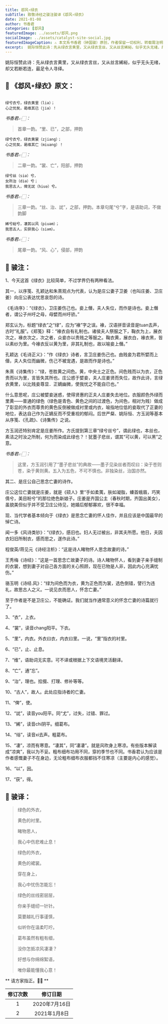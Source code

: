 ```yaml
---
title: 邶风∘绿衣
subTitle: 致敬诗经之骏注骏译《邶风∘绿衣》 
date: 2021-01-08 
author: 书香君
categories: [邶风]
featuredImage: ../assets/邶风.png
socialImage: ../assets/catalyst-site-social.jpg
featuredImageCaption: ⚠️️ 本文系书香君（钟国骏）原创，作者保留一切权利，转载需注明出处。
excerpt:  姚际恒赞此诗：先从绿衣言黄里，又从绿衣言丝，又从丝言絺綌，似乎无头无绪，却又若断若连，最足令人寻绎。   
---
```


姚际恒赞此诗：先从绿衣言黄里，又从绿衣言丝，又从丝言絺綌，似乎无头无绪，却又若断若连，最足令人寻绎。

## 🌼 《邶风∘绿衣》原文：
```

绿兮衣兮，绿衣黄里（liə）；
心之忧矣，曷维其已（jiə）！

```
*书香君👉🏻：* 

> 首章一韵。“里、已”，之部，押韵

```
绿兮衣兮，绿衣黄裳（zjiang）；
心之忧矣，曷维其亡（miuang）！

```
*书香君👉🏻：* 

> 二章一韵。“裳、亡”，阳部，押韵

```
绿兮丝（siə）兮，
女所治（diə）兮；
我思古人，俾无訧（hiuə）兮。

```
*书香君👉🏻：* 

> 三章一韵。“丝、治、訧”，之部，押韵。本章句尾“兮”字，是语助词，不做韵脚

```
絺兮綌兮，凄其以风（piuəm）；
我思古人，实获我心（siəm）。

```
*书香君👉🏻：* 

> 尾章一韵。“风、心”，侵部，押韵

## 🍁️ 骏注：

1、今天这首《绿衣》比较简单，不过学界仍有两种看法。

其一，以序笺、孔颖达和朱熹观点为代表，认为是庄公妻子卫姜（也叫庄姜、卫庄姜）向庄公表达忧思哀怨的诗。

《毛诗序》：“《绿衣》，卫庄姜伤己也。妾上僭，夫人失位，而作是诗也。妾上僭者，谓公子州吁之母，母嬖而州吁骄。”

郑玄认为，标题“绿衣”之“绿”，应为“褖”字之误。褖，汉语拼音读音是tuan去声，古时“礼服”。《郑笺》释：“褖衣自有礼制也。诸侯夫人祭服之下，鞠衣为上，展衣次之，褖衣次之，次之者，众妾亦以贵贱之等服之。鞠衣黄，展衣白，褖衣黑，皆以素纱为里。今褖衣反以黄为里，非其礼制也，故以喻妾上僭。”

孔颖达《毛诗正义》：“作《绿衣》诗者，言卫庄姜伤己也。由贱妾为君所嬖而上僣，夫人失位而幽微，伤己不被宠遇，是故而作是诗也。”

朱熹《诗集传》：“绿，苍胜黄之间色。黄，中央土之正色。间色贱而以为衣，正色贵而以为里，言皆失其所也。庄公惑于嬖妾，夫人庄姜贤而失位，故作此诗，言绿衣黄里，以比贱妾尊显．正嫡幽微，使我忧之不能自已也。”

什么意思呢，庄公被嬖妾迷惑，使得贤惠的正夫人庄姜失去地位。衣服颜色外绿而里黄——普通的绿色（绿色是青色、黄色之间的过渡色，为间色，相对为贱）做成了彰显的外衣而尊贵的黄色反倒被做成衬里或内衣，喻指地位低的妾取代了正妻的地位，表达自己作为正嫡反而不受重视的郁闷。后世严粲、姚际恒、方玉润等基本从序笺、《孔疏》、《诗集传》之说。

方玉润还特别肯定是庄姜所作。方氏提到第三章“绿兮丝兮”，谓此绿也，本丝也，素洁之时汝之所制，何为而染成此绿也？！犹墨子悲丝，谓其“可以黄，可以黑”之意。

*书香君👉🏻：* 

> 这里，方玉润引用了“墨子悲丝”的典故——墨子见染丝者而叹曰：染于苍则苍，染于黄则黄。五入为五色，不可不慎也。非独染丝，治国亦然。

其二、是庄公自己思念亡妻的诗作。

庄公这位亡妻就是庄姜，就是《硕人》里“手如柔荑，肤如凝脂，螓首蛾眉，巧笑倩兮，美目盼兮”的那位绝色新娘子。庄姜是齐国公主（春秋时期，齐国出美女），虽貌美但似乎并不受卫庄公待见，她婚后郁郁寡欢，很不幸福。

现、当代学者基本倾向于《绿衣》是思念亡妻的怀人佳作，并且应该是中国最早的悼亡诗。

闻一多《风诗类钞》：“《绿衣》，感旧也。妇人无过被出，非其夫所愿。他日，夫因衣妇旧所制衣，感而思之，遂作此诗。”

程俊英/蒋见元《诗经注析》：“这是诗人睹物怀人思念故妻的诗。”

王秀梅《诗经》：“这是一首思念亡故妻子的诗。诗人睹物怀人，看到妻子亲手缝制的衣裳，想到妻子对自己各方面的关心照顾，现在已物是人非，因此内心充满忧伤。”

骆玉明《诗经.风》：“绿为间色而为衣，黄为正色而为裳，选色倒错，譬行为违礼，故思古人之义。一说见衣而思人，怀念亡妻。”

至于作者是不是卫庄公，不能确证。我们就当作通常意义的怀念亡妻的诗篇就行了。

3、“衣”，上衣。

4、“裳”，读音chang阳平。下衣。

5、“里”，内衣。外衣曰衣，内衣曰里。一说，“里”指衣的衬里。

6、“已”，止、止息。

7、“维”，语助词无实意。可不译或根据上下文语境灵活翻译。

8、“亡”，通“忘”。

9、“治”，理也。拾掇、打理、修补等等。

10、“古人”，故人。此处应指诗者的亡妻。

11、“俾”，使。

12、“訧”，读音you阳平。同“尤”，过失，过错、罪过。

13、“絺”，读音chi阴平。细葛布。

14、“绤”，读音xi去声。粗葛布。

15、“凄”，凉而有寒意。“凄其”，同“凄凄”。就是风吹身上寒凉。有些版本解读成“凉爽”，我以为不妥。粗布细布功用不同，穿的季节也不同。书香君认为应该是作者感慨妻子不在身边，无论粗布细布衣服都挡不住寒凉（主要是内心的感觉）。

16、“以”，因。

17、“获”，得。

## 🍁️ 骏译：

> 绿色的外衣，
> 
> 黄色的衬里。
> 
> 睹物思人，
> 
> 我心中伤悲难止息！

> 绿色的外衣，
> 
> 黄色的裙裳。
> 
> 穿在身上，
> 
> 我心中忧伤怎能忘！

> 绿色的丝线密层层，
> 
> 你亲手缝纫一针针。
> 
> 莫要越礼行事谨慎，
> 
> 似听你在温柔叮咛。

> 葛布虽然有粗有细，
> 
> 没你怎抵凉风凄凄？
> 
> 好想与你绵绵絮语，
> 
> 唯你最能懂我心意！

** 请方家指正。🙏🏻 **

| 修订次数      | 修订日期 | 
|   :----: |    :----:   | 
| 1    | 2020年7月16日       | 
| 2    | 2021年1月8日       | 
